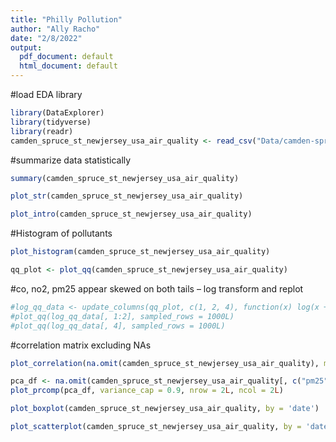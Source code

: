 ```yaml
---
title: "Philly Pollution"
author: "Ally Racho"
date: "2/8/2022"
output:
  pdf_document: default
  html_document: default
---
```


#load EDA library 
```r
library(DataExplorer)
library(tidyverse)
library(readr)
camden_spruce_st_newjersey_usa_air_quality <- read_csv("Data/camden-spruce st, newjersey, usa-air-quality.csv")
```
#summarize data statistically 
```r
summary(camden_spruce_st_newjersey_usa_air_quality)
```

```r
plot_str(camden_spruce_st_newjersey_usa_air_quality)
```

```r
plot_intro(camden_spruce_st_newjersey_usa_air_quality)
```
#Histogram of pollutants
```r
plot_histogram(camden_spruce_st_newjersey_usa_air_quality)
```

```r
qq_plot <- plot_qq(camden_spruce_st_newjersey_usa_air_quality)
```
#co, no2, pm25 appear skewed on both tails -- log transform and replot

```r
#log_qq_data <- update_columns(qq_plot, c(1, 2, 4), function(x) log(x + 1))
#plot_qq(log_qq_data[, 1:2], sampled_rows = 1000L)
#plot_qq(log_qq_data[, 4], sampled_rows = 1000L)
```

#correlation matrix excluding NAs
```r
plot_correlation(na.omit(camden_spruce_st_newjersey_usa_air_quality), maxcat = 5L)
```

```r
pca_df <- na.omit(camden_spruce_st_newjersey_usa_air_quality[, c("pm25", "o3", "no2", "so2", "co")])
plot_prcomp(pca_df, variance_cap = 0.9, nrow = 2L, ncol = 2L)
```

```r
plot_boxplot(camden_spruce_st_newjersey_usa_air_quality, by = 'date')
```
```r
plot_scatterplot(camden_spruce_st_newjersey_usa_air_quality, by = 'date')
```

